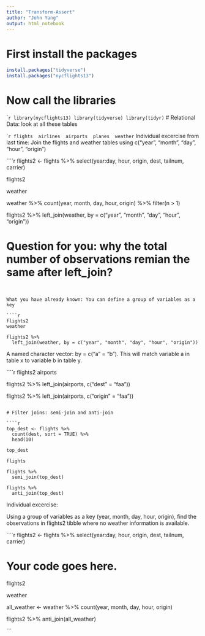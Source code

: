 ```yaml
---
title: "Transform-Assert"
author: "John Yang"
output: html_notebook
---
```


# First install the packages
```r
install.packages("tidyverse")
install.packages("nycflights13")
```
# Now call the libraries

````r
library(nycflights13)
library(tidyverse)
library(tidyr)
```
# Relational Data: look at all these tables

````r
flights 
airlines 
airports 
planes 
weather 
```
Individual excercise from last time: Join the flights and weather tables using c("year", "month", "day", "hour", "origin")

````r

flights2 <- flights %>% 
  select(year:day, hour, origin, dest, tailnum, carrier)

flights2

weather

weather %>%
count(year, month, day, hour, origin) %>% 
  filter(n > 1) 

flights2 %>% 
  left_join(weather, by = c("year", "month", "day", "hour", "origin"))

# Question for you: why the total number of observations remian the same after left_join?

```


What you have already known: You can define a group of variables as a key

````r
flights2
weather

flights2 %>% 
  left_join(weather, by = c("year", "month", "day", "hour", "origin"))
```

A named character vector: by = c("a" = "b"). This will match variable a in table x to variable b in table y.

````r
flights2
airports

flights2 %>% 
  left_join(airports, c("dest" = "faa"))

flights2 %>% 
  left_join(airports, c("origin" = "faa"))

```

# Filter joins: semi-join and anti-join

````r
top_dest <- flights %>%
  count(dest, sort = TRUE) %>%
  head(10)

top_dest

flights 

flights %>% 
  semi_join(top_dest)

flights %>% 
  anti_join(top_dest)
```

Individual excercise: 

Using a group of variables as a key (year, month, day, hour, origin), find the observations in flights2 tibble where no weather information is available.

````r

flights2 <- flights %>% 
  select(year:day, hour, origin, dest, tailnum, carrier)

# Your code goes here.
flights2

weather

all_weather <- weather %>%
count(year, month, day, hour, origin) 


flights2 %>% 
  anti_join(all_weather)
 


```

